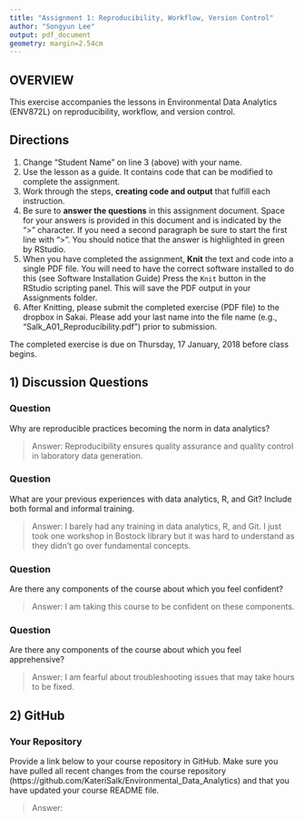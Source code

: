 ```yaml
---
title: "Assignment 1: Reproducibility, Workflow, Version Control"
author: "Songyun Lee"
output: pdf_document
geometry: margin=2.54cm
---
```


## OVERVIEW

This exercise accompanies the lessons in Environmental Data Analytics (ENV872L) on reproducibility, workflow, and version control. 

## Directions
1. Change "Student Name" on line 3 (above) with your name.
2. Use the lesson as a guide. It contains code that can be modified to complete the assignment.
3. Work through the steps, **creating code and output** that fulfill each instruction.
4. Be sure to **answer the questions** in this assignment document.
Space for your answers is provided in this document and is indicated by the ">" character.
If you need a second paragraph be sure to start the first line with ">".
You should notice that the answer is highlighted in green by RStudio. 
6. When you have completed the assignment, **Knit** the text and code into a single PDF file.
You will need to have the correct software installed to do this (see Software Installation Guide)
Press the `Knit` button in the RStudio scripting panel.
This will save the PDF output in your Assignments folder.
8. After Knitting, please submit the completed exercise (PDF file) to the dropbox in Sakai. Please add your last name into the file name (e.g., "Salk_A01_Reproducibility.pdf") prior to submission.

The completed exercise is due on Thursday, 17 January, 2018 before class begins.

## 1) Discussion Questions

### Question
Why are reproducible practices becoming the norm in data analytics?

> Answer: Reproducibility ensures quality assurance and quality control in laboratory data generation. 

### Question
What are your previous experiences with data analytics, R, and Git? Include both formal and informal training.

> Answer: I barely had any training in data analytics, R, and Git. I just took one workshop in Bostock library but it was hard to understand as they didn't go over fundamental concepts. 

### Question
Are there any components of the course about which you feel confident?

> Answer: I am taking this course to be confident on these components. 

### Question
Are there any components of the course about which you feel apprehensive?

> Answer: I am fearful about troubleshooting issues that may take hours to be fixed. 


## 2) GitHub

### Your Repository
Provide a link below to your course repository in GitHub. Make sure you have pulled all recent changes from the course repository (https://github.com/KateriSalk/Environmental_Data_Analytics) and that you have updated your course README file. 

> Answer: 



